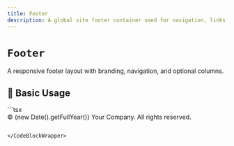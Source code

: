 ```yaml
---
title: Footer
description: A global site footer container used for navigation, links, and brand closure.
---
```



# `Footer`

A responsive footer layout with branding, navigation, and optional columns.

<Divider />

## 🚀 Basic Usage

<CodeBlockWrapper language="tsx">
  ```tsx
  <Footer>
    <div className="text-center text-muted text-sm">
      &copy; {new Date().getFullYear()} Your Company. All rights reserved.
    </div>
  </Footer>

```

</CodeBlockWrapper>
```
